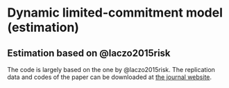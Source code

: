 # Dynamic limited-commitment model (estimation)

## Estimation based on @laczo2015risk

The code is largely based on the one by @laczo2015risk. The replication data and codes of the paper can be downloaded at [the journal website](https://onlinelibrary.wiley.com/doi/abs/10.1111/jeea.12115).


